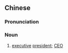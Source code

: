 {{also|执行总裁}}
==Chinese==
{{zh-forms|s=执行总裁|type=22}}

===Pronunciation===
{{zh-pron
|m=zhíxíng zǒngcái
|cat=n
}}

===Noun===
{{zh-noun}}

# {{lb|zh|of a company}} [[executive]] [[president]]; [[CEO]]